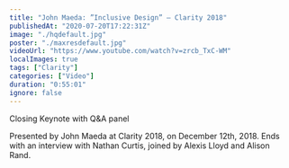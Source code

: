 ```yaml
---
title: "John Maeda: ”Inclusive Design” — Clarity 2018"
publishedAt: "2020-07-20T17:22:31Z"
image: "./hqdefault.jpg"
poster: "./maxresdefault.jpg"
videoUrl: "https://www.youtube.com/watch?v=zrcb_TxC-WM"
localImages: true
tags: ["Clarity"]
categories: ["Video"]
duration: "0:55:01"
ignore: false
---
```


Closing Keynote with Q&A panel

Presented by John Maeda at Clarity 2018, on December 12th, 2018. Ends with an interview with Nathan Curtis, joined by Alexis Lloyd and Alison Rand.
